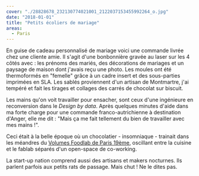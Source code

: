 ```yaml
---
cover: "./28828678_232130774021001_2122037153455992264_o.jpg"
date: "2018-01-01"
title: "Petits écoliers de mariage"
areas:
  - Paris
---
```


En guise de cadeau personnalisé de mariage voici une commande livrée chez une cliente amie. Il s'agit d'une bonbonnière gravée au laser sur les 4 côtés avec : les prénoms des mariés, des décorations de mariages et un paysage de maison dont j'avais reçu une photo. Les moules ont été thermoformés en "femelle" grâce à un cadre insert et des sous-parties imprimées en SLA. Les sablés proviennent d'un artisan de Montmartre, j'ai tempéré et fait les tirages et collages des carrés de chocolat sur biscuit.

Les mains qu'on voit travailler pour ensacher, sont ceux d'une ingénieure en reconversion dans le *Design by data*. Après quelques minutes d'aide dans ma forte charge pour une commande franco-autrichienne à destination d'Anger, elle me dit : "Mais ça me fait tellement du bien de travailler avec mes mains !".

Ceci était à la belle époque où un chocolatier - insomniaque - trainait dans les méandres du [Volumes Foodlab de Paris 19ème](http://volumesparis.org/), oscillant entre la cuisine et le fablab séparés d'un open-space de co-working. 

La start-up nation comprend aussi des artisans et makers nocturnes. Ils parlent parfois aux petits rats de passage. Mais chut ! Ne le dites pas.

